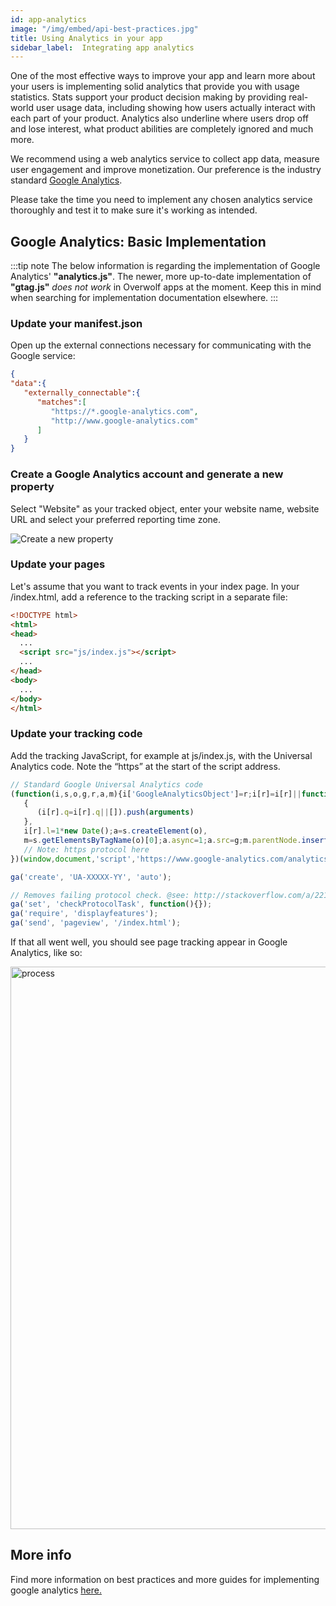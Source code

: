 ```yaml
---
id: app-analytics
image: "/img/embed/api-best-practices.jpg"
title: Using Analytics in your app
sidebar_label:  Integrating app analytics
---
```


One of the most effective ways to improve your app and learn more about your users is implementing solid analytics that provide you with usage statistics. Stats support your product decision making by providing real-world user usage data, including showing how users actually interact with each part of your product. Analytics also underline where users drop off and lose interest, what product abilities are completely ignored and much more.

We recommend using a web analytics service to collect app data, measure user engagement and improve monetization. Our preference is the industry standard [Google Analytics](https://marketingplatform.google.com/about/analytics/features/).

Please take the time you need to implement any chosen analytics service thoroughly and test it to make sure it's working as intended.

## Google Analytics: Basic Implementation

:::tip note
The below information is regarding the implementation of Google Analytics' **"analytics.js"**. The newer, more up-to-date implementation of **"gtag.js"** _does not work_ in Overwolf apps at the moment. Keep this in mind when searching for implementation documentation elsewhere.
:::

### Update your manifest.json

Open up the external connections necessary for communicating with the Google service:

```json
{
"data":{  
   "externally_connectable":{  
      "matches":[  
         "https://*.google-analytics.com",
         "http://www.google-analytics.com"
      ]
   }
}
```

### Create a Google Analytics account and generate a new property

Select "Website" as your tracked object, enter your website name, website URL and select your preferred reporting time zone.

<ImageBoxModal>
  <img src={require('/assets/app-analytics/ga1.jpg').default} alt="Create a new property" />
</ImageBoxModal>

### Update your pages

Let's assume that you want to track events in your index page. In your /index.html, add a reference to the tracking script in a separate file:

```html
<!DOCTYPE html>
<html>
<head>
  ...
  <script src="js/index.js"></script>
  ...
</head>
<body>
  ...
</body>
</html>
```

### Update your tracking code

Add the tracking JavaScript, for example at js/index.js, with the Universal Analytics code. Note the “https” at the start of the script address.

```js
// Standard Google Universal Analytics code
(function(i,s,o,g,r,a,m){i['GoogleAnalyticsObject']=r;i[r]=i[r]||function()
   {
      (i[r].q=i[r].q||[]).push(arguments)
   },
   i[r].l=1*new Date();a=s.createElement(o),
   m=s.getElementsByTagName(o)[0];a.async=1;a.src=g;m.parentNode.insertBefore(a,m)
   // Note: https protocol here
})(window,document,'script','https://www.google-analytics.com/analytics.js','ga');

ga('create', 'UA-XXXXX-YY', 'auto');

// Removes failing protocol check. @see: http://stackoverflow.com/a/22152353/1958200
ga('set', 'checkProtocolTask', function(){}); 
ga('require', 'displayfeatures');
ga('send', 'pageview', '/index.html');
```

If that all went well, you should see page tracking appear in Google Analytics, like so:

<ImageBoxModal>
   <img src={require('/assets/app-analytics/ga-sample.jpg').default} alt="process" width="900"/>
</ImageBoxModal>

## More info

Find more information on best practices and more guides for implementing google analytics [here.](https://analytics.google.com/analytics/academy/)
